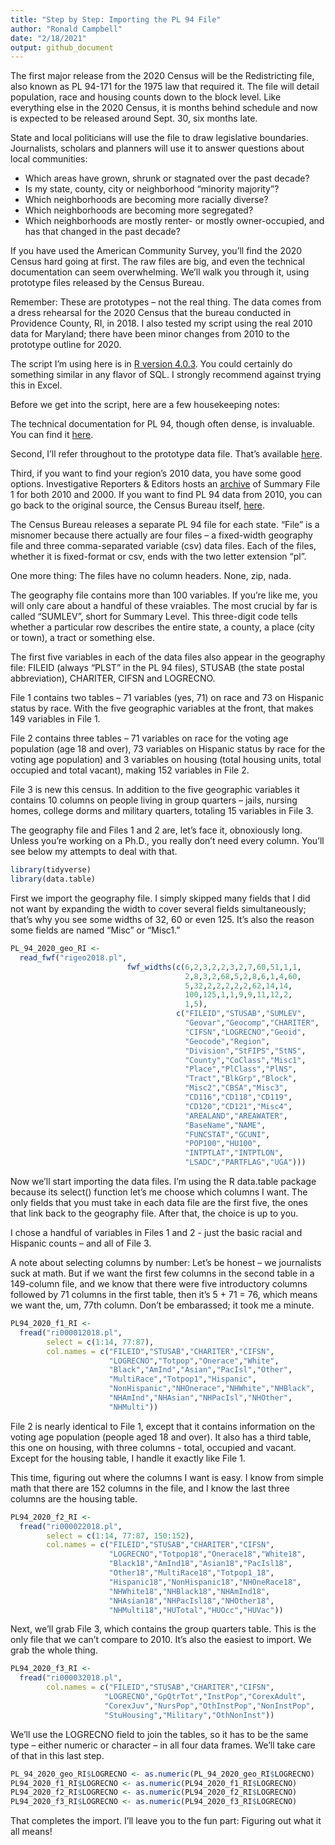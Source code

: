 ```yaml
---
title: "Step by Step: Importing the PL 94 File"
author: "Ronald Campbell"
date: "2/18/2021"
output: github_document
---
```


The first major release from the 2020 Census will be the Redistricting file, also known as PL 94-171 for the 1975 law that required it. The file will detail population, race and housing counts down to the block level. Like everything else in the 2020 Census, it is months behind schedule and now is expected to be released around Sept. 30, six months late.

State and local politicians will use the file to draw legislative boundaries. Journalists, scholars and planners will use it to answer questions about local communities:

* Which areas have grown, shrunk or stagnated over the past decade?
* Is my state, county, city or neighborhood "minority majority"?
* Which neighborhoods are becoming more racially diverse?
* Which neighborhoods are becoming more segregated?
* Which neighborhoods are mostly renter- or mostly owner-occupied, and has that changed in the past decade?

If you have used the American Community Survey, you'll find the 2020 Census hard going at first. The raw files are big, and even the technical documentation can seem overwhelming. We'll walk you through it, using prototype files released by the Census Bureau.

Remember: These are prototypes -- not the real thing. The data comes from a dress rehearsal for the 2020 Census that the bureau conducted in Providence County, RI, in 2018. I also tested my script using the real 2010 data for Maryland; there have been minor changes from 2010 to the prototype outline for 2020.

The script I'm using here is in [R version 4.0.3](https://cran.r-project.org/). You could certainly do something similar in any flavor of SQL. I strongly recommend against trying this in Excel.

Before we get into the script, here are a few housekeeping notes:

The technical documentation for PL 94, though often dense, is invaluable. You can find it [here](https://www2.census.gov/programs-surveys/decennial/rdo/technical-documentation/2020Census/2018Prototype_PL94_171_TechDoc_v2.pdf ).

Second, I'll refer throughout to the prototype data file. That's available [here](https://www2.census.gov/programs-surveys/decennial/2020/program-management/data-product-planning/Prototype_Redistricting_File--PL_94-171/).

Third, if you want to find your region's 2010 data, you have some good options. Investigative Reporters & Editors hosts an [archive](http://census.ire.org/) of Summary File 1 for both 2010 and 2000. If you want to find PL 94 data from 2010, you can go back to the original source, the Census Bureau itself,  [here](https://www2.census.gov/census_2010/01-Redistricting_File--PL_94-171/).

The Census Bureau releases a separate PL 94 file for each state. "File" is a misnomer because there actually are four files -- a fixed-width geography file and three comma-separated variable (csv) data files. Each of the files, whether it is fixed-format or csv, ends with the two letter extension "pl".

One more thing: The files have no column headers. None, zip, nada.

The geography file contains more than 100 variables. If you're like me, you will only care about a handful of these vraiables. The most crucial by far is called "SUMLEV", short for Summary Level. This three-digit code tells whether a particular row describes the entire state, a county, a place (city or town), a tract or something else.

The first five variables in each of the data files also appear in the geography file: FILEID (always "PLST" in the PL 94 files), STUSAB (the state postal abbreviation), CHARITER, CIFSN and LOGRECNO. 

File 1 contains two tables -- 71 variables (yes, 71) on race and 73 on Hispanic status by race. With the five geographic variables at the front, that makes 149 variables in File 1.

File 2 contains three tables -- 71 variables on race for the voting age population (age 18 and over),  73 variables on Hispanic status by race for the voting age population) and 3 variables on housing (total housing units, total occupied and total vacant), making 152 variables in File 2.

File 3 is new this census. In addition to the five geographic variables it contains 10 columns on people living in group quarters -- jails, nursing homes, college dorms and military quarters, totaling 15 variables in File 3.

The geography file and Files 1 and 2 are, let's face it, obnoxiously long. Unless you're working on a Ph.D., you really don't need every column. You'll see below my attempts to deal with that.

```r
library(tidyverse)
library(data.table)
```

First we import the geography file. I simply skipped many fields that I did not want by expanding the width to cover several fields simultaneously; that's why you see some widths of 32,  60 or even 125. It's also the reason some fields are named "Misc" or "Misc1." 

```r
PL_94_2020_geo_RI <- 
  read_fwf("rigeo2018.pl",
                          fwf_widths(c(6,2,3,2,2,3,2,7,60,51,1,1,
                                       2,8,3,2,68,5,2,8,6,1,4,60,
                                       5,32,2,2,2,2,2,62,14,14,
                                       100,125,1,1,9,9,11,12,2,
                                       1,5),
                                     c("FILEID","STUSAB","SUMLEV",
                                       "Geovar","Geocomp","CHARITER",
                                       "CIFSN","LOGRECNO","Geoid",
                                       "Geocode","Region",
                                       "Division","StFIPS","StNS",
                                       "County","CoClass","Misc1",
                                       "Place","PlClass","PlNS",
                                       "Tract","BlkGrp","Block",
                                       "Misc2","CBSA","Misc3",
                                       "CD116","CD118","CD119",
                                       "CD120","CD121","Misc4",
                                       "AREALAND","AREAWATER",
                                       "BaseName","NAME",
                                       "FUNCSTAT","GCUNI",
                                       "POP100","HU100",
                                       "INTPTLAT","INTPTLON",
                                       "LSADC","PARTFLAG","UGA")))
```

Now we'll start importing the data files. I'm using the R data.table package because its select() function let's me choose which columns I want. The only fields that you  must take in each data file are the first five, the ones that link back to the geography file. After that, the choice is up to you.

I chose a handful of variables in Files 1 and 2 - just the basic racial and Hispanic counts -- and all of File 3. 

A note about selecting columns by number: Let's be honest -- we journalists suck at math. But if we want the first few columns in the second table in a 149-column file, and we know that there were five introductory columns followed by 71 columns in the first table, then it's 5 + 71 = 76, which means we want the, um, 77th column. Don't be embarassed; it took me a minute. 

```r
PL94_2020_f1_RI <- 
  fread("ri000012018.pl",
        select = c(1:14, 77:87),
        col.names = c("FILEID","STUSAB","CHARITER","CIFSN",
                      "LOGRECNO","Totpop","Onerace","White",
                      "Black","AmInd","Asian","PacIsl","Other",
                      "MultiRace","Totpop1","Hispanic",
                      "NonHispanic","NHOnerace","NHWhite","NHBlack",
                      "NHAmInd","NHAsian","NHPacIsl","NHOther",
                      "NHMulti"))
```

File 2 is nearly identical to File 1, except that it contains information on the voting age population (people aged 18 and over). It also has a third table, this one on housing, with three columns - total, occupied and vacant. Except for the housing table, I handle it exactly like File 1.

This time, figuring out where the columns I want is easy. I know from simple math that there are 152 columns in the file, and I know the last three columns are the housing table.

```r
PL94_2020_f2_RI <- 
  fread("ri000022018.pl",
        select = c(1:14, 77:87, 150:152),
        col.names = c("FILEID","STUSAB","CHARITER","CIFSN",
                      "LOGRECNO","Totpop18","Onerace18","White18",
                      "Black18","AmInd18","Asian18","PacIsl18",
                      "Other18","MultiRace18","Totpop1_18",
                      "Hispanic18","NonHispanic18","NHOneRace18",
                      "NHWhite18","NHBlack18","NHAmInd18",
                      "NHAsian18","NHPacIsl18","NHOther18",
                      "NHMulti18","HUTotal","HUOcc","HUVac"))
```

Next, we'll grab File 3, which contains the group quarters table. This is the only file that we can't compare to 2010. It's also the easiest to import. We grab the whole thing.

```r
PL94_2020_f3_RI <- 
  fread("ri000032018.pl",
        col.names = c("FILEID","STUSAB","CHARITER","CIFSN",
                     "LOGRECNO","GpQtrTot","InstPop","CorexAdult",
                     "CorexJuv","NursPop","OthInstPop","NonInstPop",
                     "StuHousing","Military","OthNonInst"))
```

We'll use the LOGRECNO field to join the tables, so it has to be the same type -- either numeric or character -- in all four data frames. We'll take care of that in this last step.

```r
PL_94_2020_geo_RI$LOGRECNO <- as.numeric(PL_94_2020_geo_RI$LOGRECNO)          
PL94_2020_f1_RI$LOGRECNO <- as.numeric(PL94_2020_f1_RI$LOGRECNO)
PL94_2020_f2_RI$LOGRECNO <- as.numeric(PL94_2020_f2_RI$LOGRECNO)
PL94_2020_f3_RI$LOGRECNO <- as.numeric(PL94_2020_f3_RI$LOGRECNO)
```

That completes the import. I'll leave you to the fun part: Figuring out what it all means!